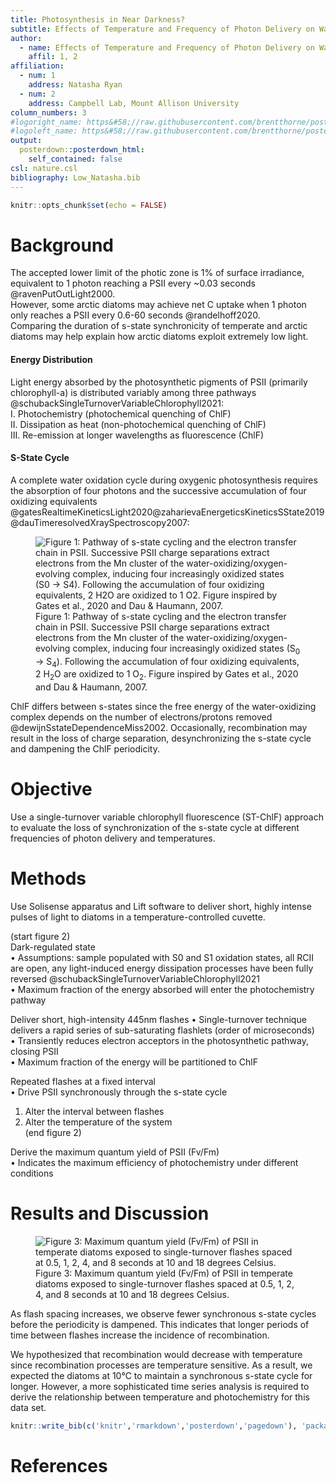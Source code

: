 ```yaml
---
title: Photosynthesis in Near Darkness? 
subtitle: Effects of Temperature and Frequency of Photon Delivery on Wasteful Slippage of the S-State Cycle in Photosystem II
author:
  - name: Effects of Temperature and Frequency of Photon Delivery on Wasteful Slippage of the S-State Cycle in Photosystem II
    affil: 1, 2
affiliation:
  - num: 1
    address: Natasha Ryan
  - num: 2
    address: Campbell Lab, Mount Allison University
column_numbers: 3
#logoright_name: https&#58;//raw.githubusercontent.com/brentthorne/posterdown/master/images/betterhexlogo.png
#logoleft_name: https&#58;//raw.githubusercontent.com/brentthorne/posterdown/master/images/betterhexlogo.png
output: 
  posterdown::posterdown_html:
    self_contained: false
csl: nature.csl
bibliography: Low_Natasha.bib
---
```


```r
knitr::opts_chunk$set(echo = FALSE)
```

# Background
The accepted lower limit of the photic zone is 1% of surface irradiance, equivalent to 1 photon reaching a PSII every ~0.03 seconds @ravenPutOutLight2000.        
However, some arctic diatoms may achieve net C uptake when 1 photon only reaches a PSII every 0.6-60 seconds @randelhoff2020.        
Comparing the duration of s-state synchronicity of temperate and arctic diatoms may help explain how arctic diatoms exploit extremely low light.        

#### Energy Distribution
Light energy absorbed by the photosynthetic pigments of PSII (primarily chlorophyll-a) is distributed variably among three pathways @schubackSingleTurnoverVariableChlorophyll2021:    
  I. Photochemistry (photochemical quenching of ChlF)    
 II. Dissipation as heat (non-photochemical quenching of ChlF)   
III. Re-emission at longer wavelengths as fluorescence (ChlF)    

#### S-State Cycle
A complete water oxidation cycle during oxygenic photosynthesis requires the absorption of four photons and the successive accumulation of four oxidizing equivalents  @gatesRealtimeKineticsLight2020@zaharievaEnergeticsKineticsSState2019@dauTimeresolvedXraySpectroscopy2007: 

![Figure 1: Pathway of s-state cycling and the electron transfer chain in PSII. Successive PSII charge separations extract electrons from the Mn cluster of the water-oxidizing/oxygen-evolving complex, inducing four increasingly oxidized states (S~0~ → S~4~). Following the accumulation of four oxidizing equivalents, 2 H~2~O are oxidized to 1 O~2~. Figure inspired by Gates et al., 2020 and Dau & Haumann, 2007.](Figure_1.png)   

ChlF differs between s-states since the free energy of the water-oxidizing complex depends on the number of electrons/protons removed @dewijnSstateDependenceMiss2002. Occasionally, recombination may result in the loss of charge separation, desynchronizing the s-state cycle and dampening the ChlF periodicity. 

# Objective    
Use a single-turnover variable chlorophyll fluorescence (ST-ChlF) approach to evaluate the loss of synchronization of the s-state cycle at different frequencies of photon delivery and temperatures.     

# Methods

Use Solisense apparatus and Lift software to deliver short, highly intense pulses of light to diatoms in a temperature-controlled cuvette. 

(start figure 2)    
Dark-regulated state        
   •	Assumptions: sample populated with S0 and S1 oxidation states, all RCII are open, any light-induced energy dissipation processes have been fully reversed @schubackSingleTurnoverVariableChlorophyll2021         
   •	Maximum fraction of the energy absorbed will enter the photochemistry pathway         

Deliver short, high-intensity 445nm flashes 
   •	Single-turnover technique delivers a rapid series of sub-saturating flashlets (order of microseconds)     
   •	Transiently reduces electron acceptors in the photosynthetic pathway, closing PSII    
   •	Maximum fraction of the energy will be partitioned to ChlF    

Repeated flashes at a fixed interval    
   •	Drive PSII synchronously through the s-state cycle    

1.	Alter the interval between flashes    
2.	Alter the temperature of the system     
 (end figure 2)

Derive the maximum quantum yield of PSII (Fv/Fm)    
   •	Indicates the maximum efficiency of photochemistry under different conditions 


# Results and Discussion

![Figure 3: Maximum quantum yield (Fv/Fm) of PSII in temperate diatoms exposed to single-turnover flashes spaced at 0.5, 1, 2, 4, and 8 seconds at 10 and 18 degrees Celsius.](FvFm_vs_Flashnumber_scaled.png)

As flash spacing increases, we observe fewer synchronous s-state cycles before the periodicity is dampened. This indicates that longer periods of time between flashes increase the incidence of recombination. 

We hypothesized that recombination would decrease with temperature since recombination processes are temperature sensitive. As a result, we expected the diatoms at 10°C to maintain a synchronous s-state cycle for longer. However, a more sophisticated time series analysis is required to derive the relationship between temperature and photochemistry for this data set.    


```r
knitr::write_bib(c('knitr','rmarkdown','posterdown','pagedown'), 'packages.bib')
```

# References

